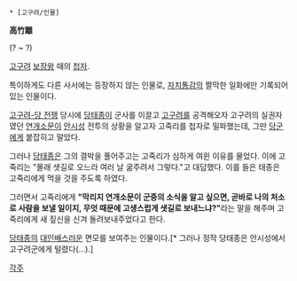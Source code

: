 * [고구려/인물]

'''高竹離'''

(? ~ ?)

[[고구려]] [[보장왕]] 때의 [[첩자]].

특이하게도 다른 사서에는 등장하지 않는 인물로, [[자치통감]]의 짤막한 일화에만 기록되어 있는 인물이다.

[[고구려-당 전쟁]] 당시에 [[당태종]]이 군사를 이끌고 [[고구려]]를 공격해오자 고구려의 실권자였던 [[연개소문]]이 [[안시성]] 전투의 상황을 알고자 고죽리를 첩자로 밀파했는데, 그만 [[당]]군에게 붙잡히고 말았다. 

그러나 [[당태종]]은 그의 결박을 풀어주고는 고죽리가 심하게 여윈 이유를 물었다. 이에 고죽리는 "몰래 샛길로 오느라 여러 날 굶주려서 그렇다."고 대답했다. 이를 들은 태종은 고죽리에게 먹을 것을 주도록 하였다.

그러면서 고죽리에게 '''"막리지 연개소문이 군중의 소식을 알고 싶으면, 곧바로 나의 처소로 사람을 보낼 일이지, 무엇 때문에 고생스럽게 샛길로 보내느냐?"'''라는 말을 해주며 고죽리에게 새 짚신을 신겨 돌려보내주었다고 한다.

[[당태종]]의 [[대인배]]스러운 면모를 보여주는 인물이다.[* 그러나 정작 당태종은 안시성에서 고구려군에게 털렸다(...).]

[[각주]]

